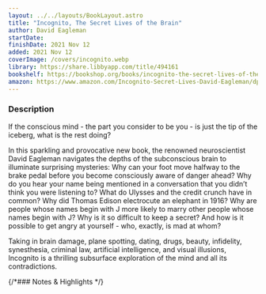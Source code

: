 ```yaml
---
layout: ../../layouts/BookLayout.astro
title: "Incognito, The Secret Lives of the Brain"
author: David Eagleman
startDate:
finishDate: 2021 Nov 12
added: 2021 Nov 12
coverImage: /covers/incognito.webp
library: https://share.libbyapp.com/title/494161
bookshelf: https://bookshop.org/books/incognito-the-secret-lives-of-the-brain/9780307389923
amazon: https://www.amazon.com/Incognito-Secret-Lives-David-Eagleman/dp/0307389928/
---
```


<ReadingTime
  startDate  = {frontmatter.startDate}
  finishDate = {frontmatter.finishDate}
/>

### Description
If the conscious mind - the part you consider to be you - is just the tip of the iceberg, what is the rest doing?

In this sparkling and provocative new book, the renowned neuroscientist David Eagleman navigates the depths of the subconscious brain to illuminate surprising mysteries: Why can your foot move halfway to the brake pedal before you become consciously aware of danger ahead? Why do you hear your name being mentioned in a conversation that you didn’t think you were listening to? What do Ulysses and the credit crunch have in common? Why did Thomas Edison electrocute an elephant in 1916? Why are people whose names begin with J more likely to marry other people whose names begin with J? Why is it so difficult to keep a secret? And how is it possible to get angry at yourself - who, exactly, is mad at whom?

Taking in brain damage, plane spotting, dating, drugs, beauty, infidelity, synesthesia, criminal law, artificial intelligence, and visual illusions, Incognito is a thrilling subsurface exploration of the mind and all its contradictions.

{/*### Notes & Highlights */}

<BuyBook
  library   = {frontmatter.library}
  bookshelf = {frontmatter.bookshelf}
  amazon    = {frontmatter.amazon}
/>
